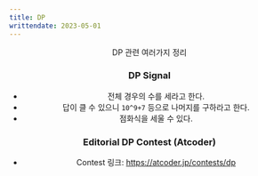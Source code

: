 ```yaml
---
title: DP
writtendate: 2023-05-01
---
```



<Header />

DP 관련 여러가지 정리


### DP Signal

- 전체 경우의 수를 세라고 한다. 
- 답이 클 수 있으니 `10^9+7` 등으로 나머지를 구하라고 한다.
- 점화식을 세울 수 있다.


### Editorial DP Contest (Atcoder)

- Contest 링크: https://atcoder.jp/contests/dp


<Comment />
